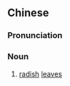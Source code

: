 {{also|萝卜缨子}}
==Chinese==
{{zh-forms|s=萝卜缨子|type=22}}

===Pronunciation===
{{zh-pron
|m=luóboyīngzi
|cat=n
}}

===Noun===
{{zh-noun}}

# [[radish]] [[leaf|leaves]]